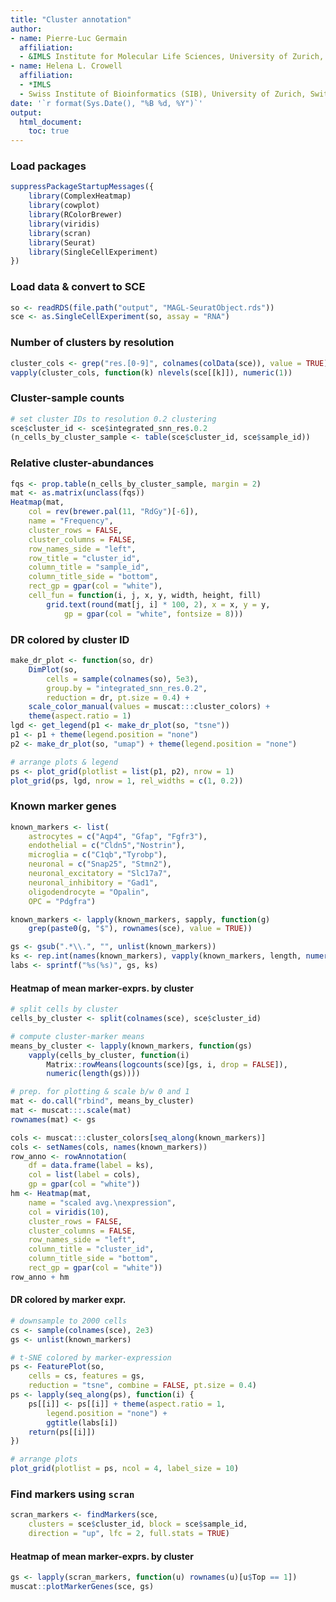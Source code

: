 ```yaml
---
title: "Cluster annotation"
author: 
- name: Pierre-Luc Germain
  affiliation:
  - &IMLS Institute for Molecular Life Sciences, University of Zurich, Switzerland
- name: Helena L. Crowell
  affiliation: 
  - *IMLS
  - Swiss Institute of Bioinformatics (SIB), University of Zurich, Switzerland
date: '`r format(Sys.Date(), "%B %d, %Y")`'
output:
  html_document:
    toc: true
---
```


### Load packages
```r
suppressPackageStartupMessages({
    library(ComplexHeatmap)
    library(cowplot)
    library(RColorBrewer)
    library(viridis)
    library(scran)
    library(Seurat)
    library(SingleCellExperiment)
})
```

### Load data & convert to SCE
```r
so <- readRDS(file.path("output", "MAGL-SeuratObject.rds"))
sce <- as.SingleCellExperiment(so, assay = "RNA")
```

### Number of clusters by resolution
```r
cluster_cols <- grep("res.[0-9]", colnames(colData(sce)), value = TRUE)
vapply(cluster_cols, function(k) nlevels(sce[[k]]), numeric(1))
```


### Cluster-sample counts
```r
# set cluster IDs to resolution 0.2 clustering
sce$cluster_id <- sce$integrated_snn_res.0.2
(n_cells_by_cluster_sample <- table(sce$cluster_id, sce$sample_id))
```

### Relative cluster-abundances
```r
fqs <- prop.table(n_cells_by_cluster_sample, margin = 2)
mat <- as.matrix(unclass(fqs))
Heatmap(mat,
    col = rev(brewer.pal(11, "RdGy")[-6]),
    name = "Frequency",
    cluster_rows = FALSE,
    cluster_columns = FALSE,
    row_names_side = "left",
    row_title = "cluster_id",
    column_title = "sample_id",
    column_title_side = "bottom",
    rect_gp = gpar(col = "white"),
    cell_fun = function(i, j, x, y, width, height, fill)
        grid.text(round(mat[j, i] * 100, 2), x = x, y = y, 
            gp = gpar(col = "white", fontsize = 8)))
```

### DR colored by cluster ID
```r
make_dr_plot <- function(so, dr)
    DimPlot(so, 
        cells = sample(colnames(so), 5e3), 
        group.by = "integrated_snn_res.0.2",
        reduction = dr, pt.size = 0.4) +
    scale_color_manual(values = muscat:::cluster_colors) +
    theme(aspect.ratio = 1)
lgd <- get_legend(p1 <- make_dr_plot(so, "tsne"))
p1 <- p1 + theme(legend.position = "none")
p2 <- make_dr_plot(so, "umap") + theme(legend.position = "none")

# arrange plots & legend
ps <- plot_grid(plotlist = list(p1, p2), nrow = 1)
plot_grid(ps, lgd, nrow = 1, rel_widths = c(1, 0.2))
```

### Known marker genes
```r
known_markers <- list(
    astrocytes = c("Aqp4", "Gfap", "Fgfr3"),
    endothelial = c("Cldn5","Nostrin"),
    microglia = c("C1qb","Tyrobp"),
    neuronal = c("Snap25", "Stmn2"),
    neuronal_excitatory = "Slc17a7",
    neuronal_inhibitory = "Gad1",
    oligodendrocyte = "Opalin",
    OPC = "Pdgfra")

known_markers <- lapply(known_markers, sapply, function(g) 
    grep(paste0(g, "$"), rownames(sce), value = TRUE))

gs <- gsub(".*\\.", "", unlist(known_markers))
ks <- rep.int(names(known_markers), vapply(known_markers, length, numeric(1)))
labs <- sprintf("%s(%s)", gs, ks)
```

#### Heatmap of mean marker-exprs. by cluster
```r
# split cells by cluster
cells_by_cluster <- split(colnames(sce), sce$cluster_id)

# compute cluster-marker means
means_by_cluster <- lapply(known_markers, function(gs)
    vapply(cells_by_cluster, function(i)
        Matrix::rowMeans(logcounts(sce)[gs, i, drop = FALSE]), 
        numeric(length(gs))))

# prep. for plotting & scale b/w 0 and 1
mat <- do.call("rbind", means_by_cluster)
mat <- muscat:::.scale(mat)
rownames(mat) <- gs

cols <- muscat:::cluster_colors[seq_along(known_markers)]
cols <- setNames(cols, names(known_markers))
row_anno <- rowAnnotation(
    df = data.frame(label = ks),
    col = list(label = cols),
    gp = gpar(col = "white")) 
hm <- Heatmap(mat,
    name = "scaled avg.\nexpression",
    col = viridis(10),
    cluster_rows = FALSE,
    cluster_columns = FALSE,
    row_names_side = "left",
    column_title = "cluster_id",
    column_title_side = "bottom",
    rect_gp = gpar(col = "white"))
row_anno + hm
```

#### DR colored by marker expr.
```r
# downsample to 2000 cells
cs <- sample(colnames(sce), 2e3)
gs <- unlist(known_markers)

# t-SNE colored by marker-expression
ps <- FeaturePlot(so, 
    cells = cs, features = gs, 
    reduction = "tsne", combine = FALSE, pt.size = 0.4)
ps <- lapply(seq_along(ps), function(i) {
    ps[[i]] <- ps[[i]] + theme(aspect.ratio = 1,
        legend.position = "none") + 
        ggtitle(labs[i])
    return(ps[[i]])
})

# arrange plots
plot_grid(plotlist = ps, ncol = 4, label_size = 10)
```

### Find markers using `scran`
```r
scran_markers <- findMarkers(sce, 
    clusters = sce$cluster_id, block = sce$sample_id, 
    direction = "up", lfc = 2, full.stats = TRUE)
```

#### Heatmap of mean marker-exprs. by cluster
```r
gs <- lapply(scran_markers, function(u) rownames(u)[u$Top == 1])
muscat::plotMarkerGenes(sce, gs)
```
